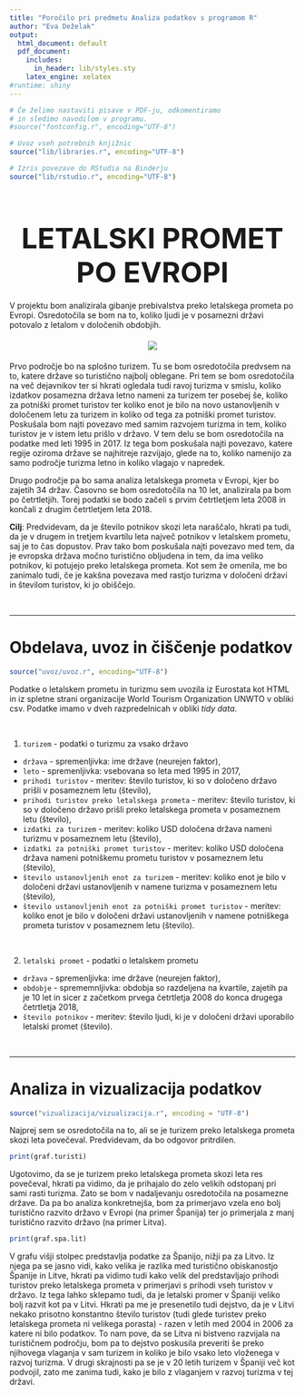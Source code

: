 ```yaml
---
title: "Poročilo pri predmetu Analiza podatkov s programom R"
author: "Eva Deželak"
output:
  html_document: default
  pdf_document:
    includes:
      in_header: lib/styles.sty
    latex_engine: xelatex
#runtime: shiny
---
```


<style type="text/css">
h1.title {
  font-size: 27px;
  color: Grey;
}
h4.author{
  color:Grey;
  margin-bottom: 40px;
}
h1.naslov{
  font-size: 50px;
  margin-bottom: 20px;
}
center.slika{
  margin-top: 20px;
  margin-bottom: 20px;
}
</style>


```r
# Če želimo nastaviti pisave v PDF-ju, odkomentiramo
# in sledimo navodilom v programu.
#source("fontconfig.r", encoding="UTF-8")

# Uvoz vseh potrebnih knjižnic
source("lib/libraries.r", encoding="UTF-8")
```

```r
# Izris povezave do RStudia na Binderju
source("lib/rstudio.r", encoding="UTF-8")
```

<center> <h1 class="naslov">LETALSKI PROMET PO EVROPI</h1> </center>


V projektu bom analizirala gibanje prebivalstva preko letalskega prometa po Evropi. Osredotočila se bom na to, koliko ljudi je v posamezni državi potovalo z letalom v določenih obdobjih.

<center class="slika">


![](slike/letalo.jpg)


</center>

Prvo področje bo na splošno turizem. Tu se bom osredotočila predvsem na to, katere države so turistično najbolj oblegane. Pri tem se bom osredotočila na več dejavnikov ter si hkrati ogledala tudi ravoj turizma v smislu, koliko izdatkov posamezna država letno nameni za turizem ter posebej še, koliko za potniški promet turistov ter koliko enot je bilo na novo ustanovljenih v določenem letu za turizem in koliko od tega za potniški promet turistov. Poskušala bom najti povezavo med samim razvojem turizma in tem, koliko turistov je v istem letu prišlo v državo. V tem delu se bom osredotočila na podatke med leti 1995 in 2017.
Iz tega bom poskušala najti povezavo, katere regije oziroma države se najhitreje razvijajo, glede na to, koliko namenijo za samo področje turizma letno in koliko vlagajo v napredek.

Drugo področje pa bo sama analiza letalskega prometa v Evropi, kjer bo zajetih 34 držav. Časovno se bom osredotočila na 10 let, analizirala pa bom po četrtletjih. Torej podatki se bodo začeli s prvim četrtletjem leta 2008 in končali z drugim četrtletjem leta 2018.

**Cilj**: Predvidevam, da je število potnikov skozi leta naraščalo, hkrati pa tudi, da je v drugem in tretjem kvartilu leta največ potnikov v letalskem prometu, saj je to čas dopustov. Prav tako bom poskušala najti povezavo med tem, da je evropska država močno turistično obljudena in tem, da ima veliko potnikov, ki potujejo preko letalskega prometa. Kot sem že omenila, me bo zanimalo tudi, če je kakšna povezava med rastjo turizma v določeni državi in številom turistov, ki jo obiščejo.

&nbsp;
&nbsp;

***

# Obdelava, uvoz in čiščenje podatkov

```r
source("uvoz/uvoz.r", encoding="UTF-8")
```

Podatke o letalskem prometu in turizmu sem uvozila iz Eurostata kot HTML in iz spletne strani organizacije World Tourism Organization UNWTO v obliki csv. Podatke imamo v dveh razpredelnicah v obliki *tidy data*.

&nbsp;
&nbsp;

1. `turizem` - podatki o turizmu za vsako državo
  - `država` - spremenljivka: ime države (neurejen faktor),
  - `leto` - spremenljivka: vsebovana so leta med 1995 in 2017,
  - `prihodi turistov` - meritev: število turistov, ki so v določeno državo prišli v posameznem letu (število),
  - `prihodi turistov preko letalskega prometa` - meritev: število turistov, ki so v določeno državo prišli preko letalskega prometa v posameznem letu (število),
  - `izdatki za turizem` - meritev: koliko USD določena država nameni turizmu v posameznem letu (število),
  - `izdatki za potniški promet turistov` - meritev: koliko USD določena država nameni potniškemu prometu turistov v posameznem letu (število),
  - `število ustanovljenih enot za turizem` - meritev: koliko enot je bilo v določeni državi ustanovljenih v namene turizma v posameznem letu (število),
  - `število ustanovljenih enot za potniški promet turistov` - meritev: koliko enot je bilo v določeni državi ustanovljenih v namene potniškega prometa turistov v posameznem letu (število).

&nbsp;
&nbsp;

2. `letalski promet` - podatki o letalskem prometu
  - `država` - spremenljivka: ime države (neurejen faktor),
  - `obdobje` - sprememnljivka: obdobja so razdeljena na kvartile, zajetih pa je 10 let in sicer z začetkom prvega četrtletja 2008 do konca drugega četrtletja 2018,
  - `število potnikov` - meritev: število ljudi, ki je v določeni državi uporabilo letalski promet (število).

&nbsp;
&nbsp;

***
# Analiza in vizualizacija podatkov

```r
source("vizualizacija/vizualizacija.r", encoding = "UTF-8")
```

Najprej sem se osredotočila na to, ali se je turizem preko letalskega prometa skozi leta povečeval. Predvidevam, da bo odgovor pritrdilen.

```r
print(graf.turisti)
```

Ugotovimo, da se je turizem preko letalskega prometa skozi leta res povečeval, hkrati pa vidimo, da je prihajalo do zelo velikih odstopanj pri sami rasti turizma. Zato se bom v nadaljevanju osredotočila na posamezne države. Da pa bo analiza konkretnejša, bom za primerjavo vzela eno bolj turistično razvito državo v Evropi (na primer Španija) ter jo primerjala z manj turistično razvito državo (na primer Litva).

```r
print(graf.spa.lit)
```

V grafu višji stolpec predstavlja podatke za Španijo, nižji pa za Litvo. Iz njega pa se jasno vidi, kako velika je razlika med turistično obiskanostjo Španije in Litve, hkrati pa vidimo tudi kako velik del predstavljajo prihodi turistov preko letalskega prometa v primerjavi s prihodi vseh turistov v državo. Iz tega lahko sklepamo tudi, da je letalski promer v Španiji veliko bolj razvit kot pa v Litvi. Hkrati pa me je presenetilo tudi dejstvo, da je v Litvi nekako prisotno konstantno število turistov (tudi glede turistev preko letalskega prometa ni velikega porasta) - razen v letih med 2004 in 2006 za katere ni bilo podatkov. To nam pove, da se Litva ni bistveno razvijala na turističnem področju, bom pa to dejstvo poskusila preveriti še preko njihovega vlaganja v sam turizem in koliko je bilo vsako leto vloženega v razvoj turizma. V drugi skrajnosti pa se je v 20 letih turizem v Španiji več kot podvojil, zato me zanima tudi, kako je bilo z vlaganjem v razvoj turizma v tej državi. 